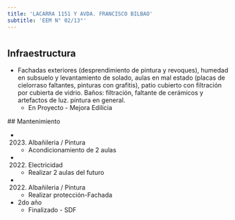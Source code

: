 ```yaml
---
title: 'LACARRA 1151 Y AVDA. FRANCISCO BILBAO'
subtitle: 'EEM N° 02/13°'
---
```


#
## Infraestructura

* Fachadas exteriores (desprendimiento de pintura y revoques), humedad en subsuelo y levantamiento de solado, aulas en mal estado (placas de cielorraso faltantes, pinturas con grafitis), patio cubierto con filtración por cubierta de vidrio. Baños: filtración, faltante de cerámicos y artefactos de luz. pintura en general. 
    + En Proyecto - Mejora Edilicia 


 ## Mantenimiento

*  (2023) Albañileria / Pintura 
    + Acondicionamiento de 2 aulas

*  (2022) Electricidad 
    + Realizar 2 aulas del futuro

*  (2022) Albañileria / Pintura 
    + Realizar protección-Fachada





* 2do año 
    + Finalizado - SDF 




